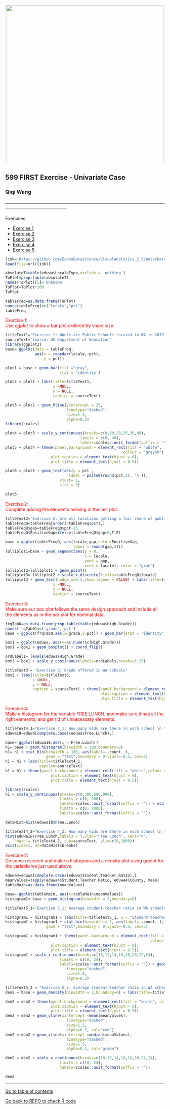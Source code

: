<center><img src="http://i.imgur.com/sSaOozN.png" width="500"></center>


## 599 FIRST Exercise - Univariate Case


### Qiqi Wang

——————————————————————————————————————————————————

<a id='part1'></a>

Exercises: <br>

- [Exercise 1](#ex1)
- [Exercise 2](#ex2)
- [Exercise 3](#ex3)
- [Exercise 4](#ex4)
- [Exercise 5](#ex5)


```r
link='https://github.com/EvansDataScience/VisualAnalytics_2_tabularData/raw/master/data/eduwa.rda'
load(file=url(link))
```

```r
absoluteT=table(eduwa$LocaleType,exclude = 'nothing')
ToPlot=prop.table(absoluteT)
names(ToPlot)[5]='Unknown'
ToPlot=ToPlot*100
ToPlot
```

```r
tableFreq=as.data.frame(ToPlot)
names(tableFreq)=c("locale","pct")
tableFreq
```

<a id='ex1'></a>
<span style="color:red"> Exercise 1:<br> Use ggplot to show a bar plot ordered by share size.
</span>

```r
titleText1='Exercise 1: Where are Public Schools located in WA in 2019?'
sourceText='Source: US Department of Education'
library(ggplot2)
base= ggplot(data = tableFreq, 
             aes(x = reorder(locale,-pct),
                 y = pct)) 

plot1 = base + geom_bar(fill ="gray",
                        stat = 'identity')

plot2 = plot1 + labs(title=titleText1,
                     x =NULL, 
                     y = NULL,
                     caption = sourceText)

plot3 = plot2 + geom_hline(yintercept = 25, 
                           linetype="dashed", 
                           size=1.5, 
                           alpha=0.5) 
library(scales)

plot4 = plot3 + scale_y_continuous(breaks=c(0,10,20,25,30,40),
                                 limits = c(0, 40),
                                 labels=scales::unit_format(suffix = '%')) 
plot5 = plot4 + theme(panel.background = element_rect(fill = "white",
                                                    colour = "grey50"),
                    plot.caption = element_text(hjust = 0),
                    plot.title = element_text(hjust = 0.5))

plot6 = plot5 + geom_text(aes(y = pct ,
                            label = paste0(round(pct,2), '%')),
                        vjust= 1,
                        size = 3)

plot6
```

<a id='ex2'></a>
<span style="color:red"> Exercise 2:<br> Complete adding the elements missing in the last plot.
</span>

```r
titleText2='Exercise 2: Are all locations getting a fair share of public schools in WA?'
tableFreqO=tableFreq[order(-tableFreq$pct),]
tableFreqO$gap=tableFreqO$pct-25
tableFreqO$PositiveGap=ifelse(tableFreqO$gap>0,T,F)

base = ggplot(tableFreqO, aes(locale,gap,color=PositiveGap,
                              label = round(gap,3)))
lolliplot1=base + geom_segment(aes(y = 0, 
                                   x = locale, 
                                   yend = gap, 
                                   xend = locale), color = "gray") 
lolliplot2=lolliplot1 + geom_point() 
lolliplot3= lolliplot2 + scale_x_discrete(limits=tableFreqO$locale) 
lolliplot3 + geom_text(nudge_x=0.3,show.legend = FALSE) + labs(title=titleText2,
                     x =NULL, 
                     y = NULL,
                     caption = sourceText)
```

<a id='ex3'></a>
<span style="color:red"> Exercise 3:<br> Make sure our box plot follows the same design approach and include all the elements as in the bar plot for nominal data.
</span>

```r
frqTabO=as.data.frame(prop.table(table(eduwa$High.Grade)))
names(frqTabO)=c('grade','pct')
base = ggplot(frqTabO,aes(x=grade,y=pct)) + geom_bar(stat = 'identity') 

box1 = ggplot(eduwa, aes(y=as.numeric(High.Grade))) 
box1 = box1 + geom_boxplot() + coord_flip()

ordLabels= levels(eduwa$High.Grade)
box2 = box1 + scale_y_continuous(labels=ordLabels,breaks=1:15)

titleText3 = "Exercise 3: Grade offered in WA schools"
box2 + labs(title=titleText3,
            x =NULL, 
            y = NULL,
            caption = sourceText) + theme(panel.background = element_rect(fill = "white",colour="grey40"),
                                          plot.caption = element_text(hjust = 0),
                                          plot.title = element_text(hjust = 0.5))
```

<a id='ex4'></a>
<span style="color:red"> Exercise 4:<br> Make a histogram for the variable FREE LUNCH, and make sure it has all the right elements, and get rid of unnecessary elements.
</span>

```r
titleText4_1="Exercise 4_1: How many kids are there in each school \n that have that lunch for free (ggplot)"
eduwa18=eduwa[complete.cases(eduwa$Free.Lunch),]

base= ggplot(eduwa18,aes(x = Free.Lunch))  
h1= base + geom_histogram(binwidth = 100,boundary=0)
h1= h1 + stat_bin(binwidth = 100, aes(label=..count..), 
                  geom = "text",boundary = 0,vjust=-0.5, cex=3)
h1 = h1 + labs(title=titleText4_1,
               caption=sourceText)
h1 = h1 + theme(panel.background = element_rect(fill = "white",colour = "grey40"),
                    plot.caption = element_text(hjust = 0),
                    plot.title = element_text(hjust = 0.5))

library(scales)
h1 + scale_y_continuous(breaks=c(0,300,600,900),
                        limits = c(0, 900), 
                        labels=scales::unit_format(suffix = '')) + scale_x_continuous(breaks=c(0,200,400,600,800,1000,1200,1400,1600,1800),
                        limits = c(0, 1800), 
                        labels=scales::unit_format(suffix = ''))
```

```r
dataHist=hist(eduwa18$Free.Lunch)
```

```r
titleText4_2="Exercise 4_2: How many kids are there in each school \n that have that lunch for free (normal)"
hist(eduwa18$Free.Lunch,labels = T,xlab="Free Lunch", xaxt="n", 
     main = titleText4_2, sub=sourceText, ylim=c(0,1000)) 
axis(side=1, at=dataHist$breaks)
```

<a id='ex5'></a>
<span style="color:red"> Exercise 5:<br> Do some research and make a histogram and a density plot using ggplot for the variable we just used above.
</span>

```r
eduwa4=eduwa[complete.cases(eduwa$Student.Teacher.Ratio),]
meanValues=tapply(eduwa4$Student.Teacher.Ratio, eduwa4$County, mean)
tableMain=as.data.frame(meanValues)

base= ggplot(tableMain, aes(x=tableMain$meanValues))  
histogram1= base + geom_histogram(binwidth = 2,boundary=0)

titleText5_1="Exercise 5_1: Average student-teacher ratio in WA schools"

histogram1 = histogram1 + labs(title=titleText5_1, x = "Student-teacher ratio", caption=sourceText)
histogram1 = histogram1 + stat_bin(binwidth = 2, aes(label=..count..), 
                  geom = "text",boundary = 0,vjust=-0.5, cex=3)

histogram1 = histogram1 + theme(panel.background = element_rect(fill = "white",
                                                                colour = "grey40"),
                    plot.caption = element_text(hjust = 0),
                    plot.title = element_text(hjust = 0.5))
histogram1 + scale_x_continuous(breaks=c(10,12,14,16,18,20,22,24),
                        limits = c(10, 24), 
                        labels=scales::unit_format(suffix = '')) + geom_vline(xintercept =mean(meanValues), 
                           linetype="dashed", 
                           size=1.5,
                           alpha=0.5)
```

```r
titleText5_2 = "Exercise 5_2: Average student-teacher ratio in WA schools \n red line: mean value \n green line: median value"
den2 = base + geom_density(binwidth = 2,boundary=0) + labs(title=titleText5_2, x = "Student-teacher ratio", caption=sourceText)

den2 = den2 + theme(panel.background = element_rect(fill = "white", colour = "grey40"),
                    plot.caption = element_text(hjust = 0),
                    plot.title = element_text(hjust = 0.5))
den2 = den2 + geom_vline(xintercept =mean(meanValues), 
                           linetype="dashed", 
                           size=1.5,
                           alpha=0.5, col="red")
den2 = den2 + geom_vline(xintercept =median(meanValues),
                           linetype="dashed", 
                           size=1.5,
                           alpha=0.5, col="green")

den2 = den2 + scale_x_continuous(breaks=c(10,12,14,16,18,20,22,24),
                        limits = c(10, 24), 
                        labels=scales::unit_format(suffix = ''))

den2
```

______

[Go to table of contents](#part1)

[Go back to REPO to check R code](https://github.com/ps0205vi/QiqiWANG_599Assign-1_Univariate)